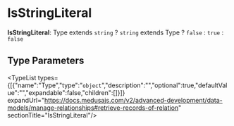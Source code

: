 
# IsStringLiteral

 **IsStringLiteral**: Type extends `string` ? `string` extends Type ? `false` : `true` : `false`

## Type Parameters

<TypeList types={[{"name":"Type","type":"`object`","description":"","optional":true,"defaultValue":"","expandable":false,"children":[]}]} expandUrl="https://docs.medusajs.com/v2/advanced-development/data-models/manage-relationships#retrieve-records-of-relation" sectionTitle="IsStringLiteral"/>

